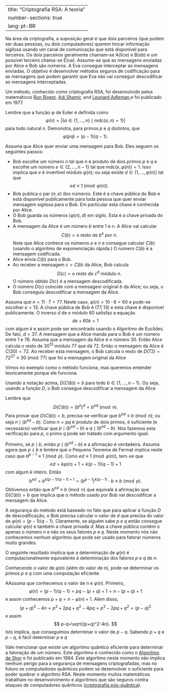 

---
title: "Criptografia RSA: A teoria"
number-sections: true
lang: pt-BR
---

Na área da criptografia, a suposição geral é que dois parceiros (que podem ser duas pessoas, ou dois computadores) querem trocar informação sigilosa usando um canal de comunicação que está disponível para terceiros. Os dois parceiros geralmente chamam-se A(lice) e B(ob) e um possível terceiro chama-se E(va). Assume-se que as mensagens enviadas por Alice e Bob são números. A Eva consegue interceptar as mensagens enviadas. O objetivo é desenvolver métodos seguros de codificação para as mensagens que podem garantir que Eva não vai conseguir descodificar as mensagens interceptadas.

Um método, conhecido como criptografia RSA, foi desenvolvido pelos matemáticos  <a title="Ron Rivest" href="https://en.wikipedia.org/wiki/Ron_Rivest">Ron Rivest</a>, <a title="Adi Shamir" href="https://en.wikipedia.org/wiki/Adi_Shamir">Adi Shamir</a>, and <a title="Leonard Adleman" href="https://en.wikipedia.org/wiki/Leonard_Adleman">Leonard Adleman </a>e foi publicado em 1977.

:::{#exr-}
Lembre que a função $\varphi$ de Euler é definida como
$$
\varphi(n)=|\{a\in\{1,\ldots,n\}\mid \mbox{mdc}(a,n)=1\}|
$$
para todo natural $n$. Demonstra, para primos $p$ e $q$ distintos, que
$$
\varphi(pq)=(p-1)(q-1).
$$
:::

Assuma que Alice quer enviar uma mensagem para Bob. Eles seguem os seguintes passos:


-  Bob escolhe um número $n$ tal que $n$ é produto de dois primos $p$ e $q$ e escolhe um número $e\in\{2,\ldots,n-1\}$ tal que $\mbox{mdc}(e,\varphi(n))=1$. Isso implica que $e$ é invertível módulo $\varphi(n)$; ou seja existe $d\in\{1,\ldots,\varphi(n)\}$ tal que
$$
ed\equiv 1\pmod{\varphi(n)}.
$$
-  Bob publica o par $(n,e)$ dos números. Este é a chave pública do Bob e está disponível publicamente para toda pessoa que quer enviar mensagem sigilosa para o Bob. Em particular esta chave é conhecida por Alice.
-  O Bob guarda os números $(\varphi(n),d)$ em sigilo. Esta é a chave privada do Bob.
-  A mensagem da Alice é um número $b$ entre $1$ e $n$. A Alice vai calcular
$$
C(b)=\mbox{o resto de $b^e$ por $n$}.
$$
Note que Alice conhece os números $e$ e $n$ e consegue calcular $C(b)$ (usando o algoritmo de exponenciação rápida.) O número $C(b)$ é a mensagem codificada.
-  Alice envia $C(b)$ para o Bob.
-  Ao receber a mensagem $c=C(b)$ da Alice, Bob calcula
$$
D( c)=\mbox{o resto de $c^d$ módulo $n$}.
$$
O número obtido $D(c)$ é a mensagem descodificada.
-  O número $D(c)$ coincide com a mensagem original $b$ da Alice; ou seja, o Bob conseguiu descodificar a mensagem da Alice.


:::{#exm-}
Assuma que $n=11\cdot 7=77$. Neste caso, $\varphi(n)=10\cdot 6=60$ e pode-se escolher $e=13$. A chave pública de Bob é $(77,13)$ e esta chave é disponível publicamente. O inverso $d$ de $e$ módulo 60 satisfaz a equação
$$
de+60k=1
$$
com algum $k$ e assim pode ser encontrado usando o Algoritmo de Euclides. De fato, $d=37$.  A mensagem que a Alice manda para o Bob é um número entre $1$ e $76$. Assuma que a mensagem da Alice é o número 30. Então Alice calcula o resto de $30^{13}$ módulo $77$ que dá $72$. Então o mensagem da Alice é $C(30)=72$. Ao receber esta mensagem, o Bob calcula  o resto de $D(72)=72^{37}\equiv 30\pmod{77}$ que foi a mensagem original da Alice
:::

Vimos no exemplo como o método funciona, mas queremos entender teoricamente porque ele funciona.

:::{#thm-}
Usando a notação acima, $D(C(b))=b$ para todo $b\in\{1,\ldots,n-1\}$. Ou seja, usando a função $D$, o Bob consegue descodificar a mensagem da Alice
:::


:::{.proof}
Lembre que
$$
D(C(b))=(b^e)^d=b^{ed}\pmod n.
$$
Para provar que $D(C(b))=b$, precisa-se verificar que $b^{ed}\equiv b\pmod n$; ou seja $n\mid (b^{ed}-b)$. Como $n=pq$ é produto de dois primos, é suficiente (e necessário) verificar que $p\mid (b^{ed}-b)$ e $q\mid (b^{ed}-b)$. Nós fazemos esta verificação para $p$, o primo $q$ pode ser tratado com argumento igual.

Primeiro, se $p\mid b$, então $p\mid (b^{ed}-b)$ e a afirmação é verdadeira. Assuma agora que $p\nmid b$ e lembre que o Pequeno Teorema de Fermat implica neste caso que $b^{p-1}\equiv 1\pmod p$. Como $ed\equiv 1\pmod{\varphi(n)}$, tem-se que
$$
ed=k\varphi(n)+1=k(p-1)(q-1)+1
$$
com algum $k$ inteiro.  Então
$$
b^{ed}=b^{k(p-1)(q-1)+1}=(b^{p-1})^{k(q-1)}\cdot b\equiv b\pmod p.
$$
Obtivemos então que $b^{ed}\equiv b\pmod n$ que equivale à afirmação que $D(C(b))=b$ que implica que o método usado por Bob vai descodificar a mensagem da Alice.

:::

A segurança do método está baseado no fato que para aplicar a função $D$ de descodificação, o Bob precisa calcular o valor de $d$ que precisa do valor de $\varphi(n)=(p-1)(q-1)$. Claramente, se alguém sabe $p$ e $q$ então consegue calcular $\varphi(n)$ e também a chave privada $d$. Mas a chave pública contém o apenas o número $n$ e não os seus fatores $p$ e $q$. Neste momento nós não conhecemos nenhum algoritmo que pode ser usado para fatorar números muito grandes.

O seguinte resultado implica que a determinação de $\varphi(n)$ é computacionalmente equivalente à determinação dos fatores $p$ e $q$ de $n$.

:::{#lem-}
Conhecendo o valor de $\varphi(n)$ (além do valor de $n$), pode-se determinar os primos $p$ e $q$ com uma computação eficiente
:::


:::{.proof}
AAssuma que conhecemos o valor de $n$ e $\varphi(n)$. Primeiro,
$$
\varphi(n)=(p-1)(q-1)=pq-(p+q)+1=n-(p+q)+1
$$
e assim conhecemos $p+q=n-\varphi(n)+1$. Além disso,
$$
(p+q)^2-4n=p^2+2pq+q^2-4pq=p^2-2pq+q^2=(p-q)^2
$$
e assim
$$
p-q=\sqrt{(p+q)^2-4n}.
$$
Isto implica, que conseguimos determinar o valor de $p-q$. Sabendo $p+q$ e $p-q$, é fácil determinar $p$ e $q$
:::

Vale mencionar que existe um algoritmo quântico eficiente para determinar a fatoração de um número. Este algoritmo é conhecido como o <a href="https://pt.wikipedia.org/wiki/Algoritmo_de_Shor">Algoritmo de Shor</a> e foi publicado em 1994. Este algoritmo neste momento não implica nenhum perigo para a segurança de mensagens criptografadas, mas no futuro os computadores quânticos podem se desenvolver o suficiente para poder quebrar o algoritmo RSA. Neste momento muitos matemáticos trabalham no desenvolvimento e algoritmos que são seguros contra ataques de computadores quânticos (<a href="https://pt.wikipedia.org/wiki/Criptografia_p%C3%B3s-qu%C3%A2ntica">criptografia pós-quântica</a>).
